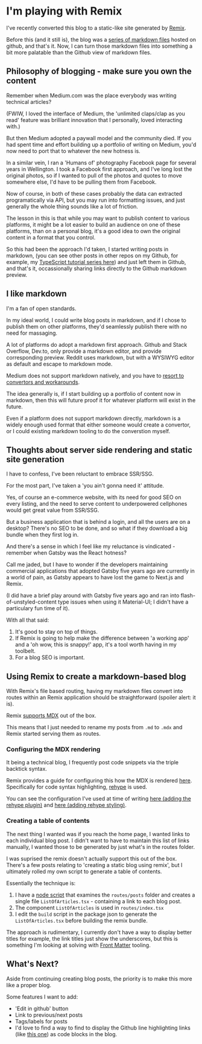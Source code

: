 # I'm playing with Remix

I've recently converted this blog to a static-like site generated by [Remix](https://remix.run/).

Before this (and it still is), the blog was a [series of markdown files](https://github.com/dwjohnston/blacksheepcode/tree/bea73615b3362806b198850fe4c8a910993d63b6/src) hosted on github, and that's it. Now, I can turn those markdown files into something a bit more palatable than the Github view of markdown files. 

## Philosophy of blogging - make sure you own the content

Remember when Medium.com was the place everybody was writing technical articles? 

(FWIW, I loved the interface of Medium, the 'unlimited claps/clap as you read' feature was brilliant innovation that I personally, loved interacting with.)

But then Medium adopted a paywall model and the community died. If you had spent time and effort building up a portfolio of writing on Medium, you'd now need to port that to whatever the new hotness is. 

In a similar vein, I ran a 'Humans of' photography Facebook page for several years in Wellington. I took a Facebook first approach, and I've long lost the original photos, so if I wanted to pull of the photos and quotes to move somewhere else, I'd have to be pulling them from Facebook. 

Now of course, in both of these cases probably the data can extracted programatically via API, but you may run into formatting issues, and just generally the whole thing sounds like a lot of friction. 

The lesson in this is that while you may want to publish content to various platforms, it might be a lot easier to build an audience on one of these platforms, than on a personal blog, it's a good idea to own the original content in a format that you control. 

So this had been the approach I'd taken, I started writing posts in markdown, (you can see other posts in other repos on my Github, for example, my [TypeScript tutorial series here](https://github.com/dwjohnston/ts-tutorial-series)) and just left them in Github, and that's it, occassionally sharing links directly to the Github markdown preview. 

## I like markdown

I'm a fan of open standards. 

In my ideal world, I could write blog posts in markdown, and if I chose to publish them on other platforms, they'd seamlessly publish there with no need for massaging. 

A lot of platforms do adopt a markdown first approach. Github and Stack Overflow, Dev.to,  only provide a markdown editor, and provide corresponding preview. Reddit uses markdown, but with a WYSIWYG editor as default and escape to markdown mode. 

Medium does not support markdown natively, and you have to [resort to convertors and workarounds](https://medium.com/@blittler/how-to-write-on-medium-in-markdown-de736668e5c0).

The idea generally is, if I start building up a portfolio of content now in markdown, then this will future proof it for whatever platform will exist in the future. 

Even if a platform does not support markdown directly, markdown is a widely enough used format that either someone would create a convertor, or I could existing markdown tooling to do the converstion myself. 

## Thoughts about server side rendering and static site generation 

I have to confess, I've been reluctant to embrace SSR/SSG. 

For the most part, I've taken a 'you ain't gonna need it' attitude. 

Yes, of course an e-commerce website, with its need for good SEO on every listing, and the need to serve content to underpowered cellphones would get great value from SSR/SSG. 

But a business application that is behind a login, and all the users are on a desktop? There's no SEO to be done, and so what if they download a big bundle when they first log in. 

And there's a sense in which I feel like my reluctance is vindicated - remember when Gatsby was the React hotness? 

Call me jaded, but I have to wonder if the developers maintaining commercial applications that adopted Gatsby five years ago are currently in a world of pain, as Gatsby appears to have lost the game to Next.js and Remix. 

(I did have a brief play around with Gatsby five years ago and ran into flash-of-unstyled-content type issues when using it Material-UI; I didn't have a particulary fun time of it). 

With all that said: 

1. It's good to stay on top of things. 
2. If Remix is going to help make the difference between 'a working app' and a 'oh wow, this is snappy!' app, it's a tool worth having in my toolbelt. 
3. For a blog SEO is important. 

## Using Remix to create a markdown-based blog

With Remix's file based routing, having  my markdown files convert into routes within an Remix application should be straightforward (spoiler alert: it is). 

Remix [supports MDX](https://remix.run/docs/en/v1/guides/mdx) out of the box.

This means that I just needed to rename my posts from `.md` to `.mdx` and Remix started serving them as routes. 

### Configuring the MDX rendering

It being a technical blog, I frequently post code snippets via the triple backtick syntax. 

Remix provides a guide for configuring this how the MDX is rendered [here](https://remix.run/docs/en/v1/guides/mdx#advanced-configuration). Specifically for code syntax highlighting, [rehype](https://github.com/rehypejs/rehype) is used.

You can see the configuration I've used at time of writing [here (adding the rehype plugin)](https://github.com/dwjohnston/blacksheepcode/blob/65205a2c9c61bb98abe07ea7742eed4e92911615/remix.config.js#L9-L18) and [here (adding rehype styling)](https://github.com/dwjohnston/blacksheepcode/blob/65205a2c9c61bb98abe07ea7742eed4e92911615/app/root.tsx#L10-L31).

### Creating a table of contents 

The next thing I wanted was if you reach the home page, I wanted links to each individual blog post. I didn't want to have to maintain this list of links manually, I wanted those to be generated by just what's in the routes folder. 

I was suprised the remix doesn't actually support this out of the box. There's a few posts relating to 'creating a static blog using remix', but I ultimately rolled my own script to generate a table of contents. 

Essentially the technique is: 

1. I have a [node script](https://github.com/dwjohnston/blacksheepcode/blob/65205a2c9c61bb98abe07ea7742eed4e92911615/buildTimeUtils/generateListOfArticles.ts) that examines the `routes/posts` folder and creates a single file `ListOfArticles.tsx` - containing a link to each blog post. 
2. The component `ListOfArticles` is used in `routes/index.tsx`
3. I edit the `build` script in the package json to generate the `ListOfArticles.tsx` before building the remix bundle. 

The approach is rudimentary, I currently don't have a way to display better titles for example, the link titles just show the underscores, but this is something I'm looking at solving with [Front Matter](https://frontmatter.codes/docs/markdown) tooling. 

## What's Next? 

Aside from continuing creating blog posts, the priority is to make this more like a proper blog. 

Some features I want to add: 

- 'Edit in github' button
- Link to previous/next posts
- Tags/labels for posts
- I'd love to find a way to find to display the Github line highlighting links (like [this one](https://github.com/dwjohnston/blacksheepcode/blob/65205a2c9c61bb98abe07ea7742eed4e92911615/remix.config.js#L9-L18)) as code blocks in the blog. 













